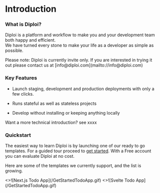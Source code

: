 # Introduction

### What is Diploi?

Diploi is a platform and workflow to make you and your development team both happy and efficient.  
We have turned every stone to make your life as a developer as simple as possible.


<Callout type="default" emoji="💡">
  Please note: Diploi is currently invite only. If you are interested in trying it out please contact us at
  [info@diploi.com](mailto://info@diploi.com)
</Callout>

### Key Features

- Launch staging, development and production deployments with only a few clicks.

- Runs stateful as well as stateless projects

- Develop without installing or keeping anything locally

Want a more technical introduction? see xxxx

### Quickstart

The easiest way to learn Diploi is by launching one of our ready to go templates. 
For a guided tour proceed to [get started](/get-started). With a Free account you can 
evaluate Diploi at no cost.

Here are some of the templates we currently support, and the list is growing.


<Cards num={2}>
  <Card
    image
    arrow
    title="Next.js Todo app (+PostgreSQL)"
    href="/templates/nextjstodo">
    <>![Next.js Todo App](/GetStartedTodoApp.gif)</>
  </Card>
  <Card
    image
    arrow
    title="Svelte Todo app (+PostgreSQL)"
    href="/templates/nextjstodo">
    <>![Svelte Todo App](/GetStartedTodoApp.gif)</>
  </Card>
</Cards>

